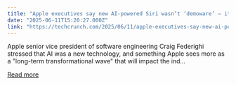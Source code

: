 ```yaml
---
title: "Apple executives say new AI-powered Siri wasn’t ‘demoware’ — it just wasn’t ready to ship"
date: "2025-06-11T15:20:27.000Z"
link: "https://techcrunch.com/2025/06/11/apple-executives-say-new-ai-powered-siri-wasnt-demoware-it-just-wasnt-ready-to-ship/"
---
```


Apple senior vice president of software engineering Craig Federighi stressed that AI was a new technology, and something Apple sees more as a "long-term transformational wave" that will impact the ind...

[Read more](https://techcrunch.com/2025/06/11/apple-executives-say-new-ai-powered-siri-wasnt-demoware-it-just-wasnt-ready-to-ship/)
